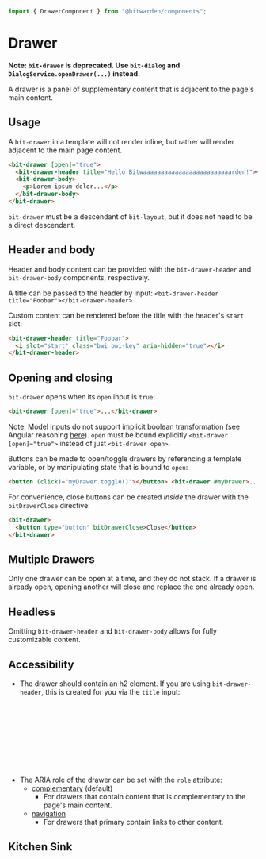 


<Meta of={stories} />

```ts
import { DrawerComponent } from "@bitwarden/components";
```

# Drawer

**Note: `bit-drawer` is deprecated. Use `bit-dialog` and `DialogService.openDrawer(...)` instead.**

A drawer is a panel of supplementary content that is adjacent to the page's main content.

<Primary />

<Controls />

## Usage

A `bit-drawer` in a template will not render inline, but rather will render adjacent to the main
page content.

```html
<bit-drawer [open]="true">
  <bit-drawer-header title="Hello Bitwaaaaaaaaaaaaaaaaaaaaaaaaarden!"></bit-drawer-header>
  <bit-drawer-body>
    <p>Lorem ipsum dolor...</p>
  </bit-drawer-body>
</bit-drawer>
```

`bit-drawer` must be a descendant of `bit-layout`, but it does not need to be a direct descendant.

## Header and body

Header and body content can be provided with the `bit-drawer-header` and `bit-drawer-body`
components, respectively.

A title can be passed to the header by input:
`<bit-drawer-header title="Foobar"></bit-drawer-header>`

Custom content can be rendered before the title with the header's `start` slot:

```html
<bit-drawer-header title="Foobar">
  <i slot="start" class="bwi bwi-key" aria-hidden="true"></i>
</bit-drawer-header>
```

## Opening and closing

`bit-drawer` opens when its `open` input is `true`:

```html
<bit-drawer [open]="true">...</bit-drawer>
```

Note: Model inputs do not support implicit boolean transformation (see Angular reasoning
[here](https://github.com/angular/angular/issues/55166#issuecomment-2032150999)). `open` must be
bound explicitly `<bit-drawer [open]="true">` instead of just `<bit-drawer open>`.

Buttons can be made to open/toggle drawers by referencing a template variable, or by manipulating
state that is bound to `open`:

```html
<button (click)="myDrawer.toggle()"></button> <bit-drawer #myDrawer>...</bit-drawer>
```

For convenience, close buttons can be created _inside_ the drawer with the `bitDrawerClose`
directive:

```html
<bit-drawer>
  <button type="button" bitDrawerClose>Close</button>
</bit-drawer>
```

## Multiple Drawers

Only one drawer can be open at a time, and they do not stack. If a drawer is already open, opening
another will close and replace the one already open.

<Canvas of={stories.MultipleDrawers} />

## Headless

Omitting `bit-drawer-header` and `bit-drawer-body` allows for fully customizable content.

<Canvas of={stories.Headless} />

## Accessibility

- The drawer should contain an h2 element. If you are using `bit-drawer-header`, this is created for
  you via the `title` input:

```html
<bit-drawer>
  <h2 bitTypography="h2">Hello world!</h2>
</bit-drawer>

<!-- or -->

<bit-drawer>
  <bit-drawer-header title="Hello world!"></bit-drawer-header>
</bit-drawer>
```

- The ARIA role of the drawer can be set with the `role` attribute:
  - [complementary](https://developer.mozilla.org/en-US/docs/Web/Accessibility/ARIA/Roles/complementary_role)
    (default)
    - For drawers that contain content that is complementary to the page's main content.
  - [navigation](https://developer.mozilla.org/en-US/docs/Web/Accessibility/ARIA/Roles/navigation_role)
    - For drawers that primary contain links to other content.

## Kitchen Sink

<Canvas of={KitchenSink} autoplay />
